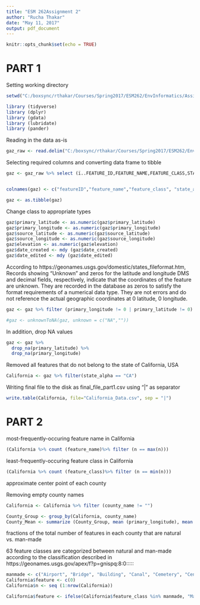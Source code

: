 ```yaml
---
title: "ESM 262Assignment 2"
author: "Rucha Thakar"
date: "May 11, 2017"
output: pdf_document
---
```


```r
knitr::opts_chunk$set(echo = TRUE)
```

# PART 1

Setting working directory

```r
setwd("C:/boxsync/rthakar/Courses/Spring2017/ESM262/EnvInformatics/Assignment2")

library (tidyverse)
library (dplyr)
library (gdata)
library (lubridate)
library (pander)
```

Reading in the data as-is

```r
gaz_raw <- read.delim("C:/boxsync/rthakar/Courses/Spring2017/ESM262/EnvInformatics/Assignment2/CA_Features_20170401.txt", sep = "|", as.is = TRUE)
```

Selecting required columns and converting data frame to tibble

```r
gaz <- gaz_raw %>% select (ï..FEATURE_ID,FEATURE_NAME,FEATURE_CLASS,STATE_ALPHA, COUNTY_NAME, PRIM_LAT_DEC, PRIM_LONG_DEC, SOURCE_LAT_DEC, SOURCE_LONG_DEC, ELEV_IN_M, MAP_NAME, DATE_CREATED, DATE_EDITED)


colnames(gaz) <- c("featureID","feature_name","feature_class", "state_alpha", "county_name", "primary_latitude", "primary_longitude", "source_latitude", "source_longitude", "elevation", "map_name", "date_created", "date_edited")

gaz <- as.tibble(gaz)
```

Change class to appropriate types

```r
gaz$primary_latitude <- as.numeric(gaz$primary_latitude)
gaz$primary_longitude <- as.numeric(gaz$primary_longitude)
gaz$source_latitude <- as.numeric(gaz$source_latitude)
gaz$source_longitude <- as.numeric(gaz$source_longitude)
gaz$elevation <- as.numeric(gaz$elevation)
gaz$date_created <- mdy (gaz$date_created)
gaz$date_edited <- mdy (gaz$date_edited)
```

According to https://geonames.usgs.gov/domestic/states_fileformat.htm, Records showing "Unknown" and zeros for the latitude and longitude DMS and decimal fields, respectively, indicate that the coordinates of the feature are unknown. They are recorded in the database as zeros to satisfy the format requirements of a numerical data type. They are not errors and do not reference the actual geographic coordinates at 0 latitude, 0 longitude.

```r
gaz <- gaz %>% filter (primary_longitude != 0 | primary_latitude != 0)

#gaz <- unknownToNA(gaz, unknown = c("NA",""))
```

In addition, drop NA values

```r
gaz <- gaz %>%
  drop_na(primary_latitude) %>%
  drop_na(primary_longitude)
```

Removed all features that do not belong to the state of California, USA

```r
California <- gaz %>% filter(state_alpha == "CA")
```

Writing final file to the disk as final_file_part1.csv using "|" as separator

```r
write.table(California, file="California_Data.csv", sep = "|")
```

# PART 2

most-frequently-occuring feature name in California

```r
(California %>% count (feature_name)%>% filter (n == max(n)))
```

least-frequently-occuring feature class in California

```r
(California %>% count (feature_class)%>% filter (n == min(n)))
```

approximate center point of each county

Removing empty county names

```r
California <- California %>% filter (county_name != "")

County_Group <- group_by(California, county_name)
County_Mean <- summarize (County_Group, mean (primary_longitude), mean (primary_latitude))
```

fractions of the total number of features in each county that are natural vs. man-made

63 feature classes are categorized between natural and man-made according to the classification described in https://geonames.usgs.gov/apex/f?p=gnispq:8:0:::::

```r

manmade <- c("Airport", "Bridge", "Building", "Canal", "Cemetery", "Census", "Church", "Civil", "Crossing", "Dam", "Harbor", "Hospital", "Levee", "Locale", "Military", "Pillar", "Populated Place", "Post Pffice", "Reservoir", "School", "Tower", "Tunnel", "Well")
California$feature <- c(0)
California$n <- seq (1:nrow(California))

California$feature <- ifelse(California$feature_class %in% manmade, "Manmade", "Natural")
```
